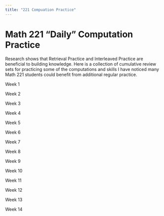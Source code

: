 ```yaml
---
title: "221 Compuation Practice"
---
```


# Math 221 "Daily" Computation Practice

Research shows that Retrieval Practice and Interleaved Practice are beneficial to building knowledge. Here is a collection of cumulative review sets for practicing some of the computations and skills I have noticed many Math 221 students could benefit from additional regular practice.

Week 1

Week 2

Week 3

Week 4

Week 5

Week 6

Week 7

Week 8

Week 9

Week 10

Week 11

Week 12

Week 13

Week 14

